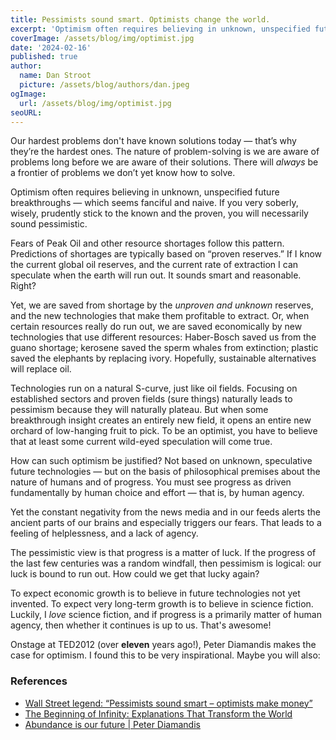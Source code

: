 ```yaml
---
title: Pessimists sound smart. Optimists change the world.
excerpt: 'Optimism often requires believing in unknown, unspecified future breakthroughs — which seems fanciful and naive. The nature of problem-solving is we are aware of problems long before we are aware of their solutions. There will always be a frontier of problems we don’t yet know how to solve. To solve them we must believe we can.'
coverImage: /assets/blog/img/optimist.jpg
date: '2024-02-16'
published: true
author:
  name: Dan Stroot
  picture: /assets/blog/authors/dan.jpeg
ogImage:
  url: /assets/blog/img/optimist.jpg
seoURL:
---
```


Our hardest problems don't have known solutions today — that’s why they’re the hardest ones. The nature of problem-solving is we are aware of problems long before we are aware of their solutions. There will _always_ be a frontier of problems we don’t yet know how to solve.

Optimism often requires believing in unknown, unspecified future breakthroughs — which seems fanciful and naive. If you very soberly, wisely, prudently stick to the known and the proven, you will necessarily sound pessimistic.

Fears of Peak Oil and other resource shortages follow this pattern. Predictions of shortages are typically based on “proven reserves.” If I know the current global oil reserves, and the current rate of extraction I can speculate when the earth will run out. It sounds smart and reasonable. Right?

Yet, we are saved from shortage by the _unproven and unknown_ reserves, and the new technologies that make them profitable to extract. Or, when certain resources really do run out, we are saved economically by new technologies that use different resources: Haber-Bosch saved us from the guano shortage; kerosene saved the sperm whales from extinction; plastic saved the elephants by replacing ivory. Hopefully, sustainable alternatives will replace oil.

Technologies run on a natural S-curve, just like oil fields. Focusing on established sectors and proven fields (sure things) naturally leads to pessimism because they will naturally plateau. But when some breakthrough insight creates an entirely new field, it opens an entire new orchard of low-hanging fruit to pick. To be an optimist, you have to believe that at least some current wild-eyed speculation will come true.

How can such optimism be justified? Not based on unknown, speculative future technologies — but on the basis of philosophical premises about the nature of humans and of progress. You must see progress as driven fundamentally by human choice and effort — that is, by human agency.

Yet the constant negativity from the news media and in our feeds alerts the ancient parts of our brains and especially triggers our fears. That leads to a feeling of helplessness, and a lack of agency.

The pessimistic view is that progress is a matter of luck. If the progress of the last few centuries was a random windfall, then pessimism is logical: our luck is bound to run out. How could we get that lucky again?

To expect economic growth is to believe in future technologies not yet invented. To expect very long-term growth is to believe in science fiction. Luckily, I _love_ science fiction, and if progress is a primarily matter of human agency, then whether it continues is up to us. That's awesome!

Onstage at TED2012 (over **eleven** years ago!), Peter Diamandis makes the case for optimism. I found this to be very inspirational. Maybe you will also:

<YouTube link='https://youtu.be/BltRufe5kkI' />

### References

- [Wall Street legend: “Pessimists sound smart – optimists make money”](https://www.warpnews.org/premium-content/wall-street-legend-pessimists-sound-smart-optimists-make-money/)
- [The Beginning of Infinity: Explanations That Transform the World](https://www.amazon.com/Beginning-Infinity-Explanations-Transform-World-ebook/dp/B005DXR5ZC/ref=sr_1_1?crid=POTFWGMQOMII&keywords=beginnings+of+infinity&qid=1702414158&sprefix=beginnings+of+infinity%2Caps%2C136&sr=8-1)
- [Abundance is our future | Peter Diamandis](https://www.youtube.com/watch?v=BltRufe5kkI)
